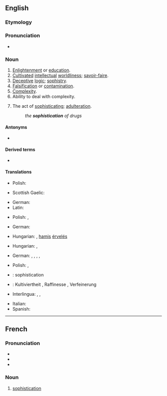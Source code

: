 ==English==

===Etymology===
{{suffix|en|sophisticate|ion}}

===Pronunciation===
* {{IPA|en|/səˌfɪs.tɪˈkeɪ.ʃən/}}

===Noun===
{{en-noun|~}}

# [[enlightenment|Enlightenment]] or [[education]].
# [[cultivated|Cultivated]] [[intellectual]] [[worldliness]]; [[savoir-faire]].
# [[deceptive|Deceptive]] [[logic]]; [[sophistry]].
# [[falsification|Falsification]] or [[contamination]].
# [[complexity|Complexity]].
# Ability to deal with complexity.
# {{lb|en|archaic}} The act of [[sophisticate|sophisticating]]; [[adulteration]].
#: ''the '''sophistication''' of drugs''
#: {{rfquotek|en|Boyle}}

====Antonyms====
* {{sense|cultivated intellectual worldliness}} {{l|en|provincialism}}

====Derived terms====
* {{l|en|oversophistication}}

====Translations====
{{trans-top|enlightenment or education}}
* Polish: {{t|pl|zaawansowanie|n}}
{{trans-mid}}
* Scottish Gaelic: {{t|gd|ionnsachadh|m}} {{qualifier|education}}
{{trans-bottom}}

{{trans-top|cultivated intellectual worldliness; savoir-faire}}
* German: {{t|de|Kultiviertheit|f}}
* Latin: {{t|la|urbānitās|f}}
{{trans-mid}}
* Polish: {{t|pl|obycie|n}}, {{t|pl|wyrobienie|n}}
{{trans-bottom}}

{{trans-top|deceptive logic; sophistry}}
* German: {{t+|de|Raffinesse|f}}
{{trans-mid}}
* Hungarian: {{t+|hu|álokoskodás}}, [[hamis]] [[érvelés]]
{{trans-bottom}}

{{trans-top|falsification or contamination}}
* Hungarian: {{t|hu|meghamisítás}}, {{t+|hu|elferdítés}}
{{trans-mid}}
{{trans-bottom}}

{{trans-top|complexity}}
* German: {{t+|de|Raffinesse|f}}, {{t|de|Komplexheit|f}}, {{t|de|Ausgereiftheit|m}}, {{t|de|Sophistikation|f}}, {{t|de|Hochentwicklung|f}}
{{trans-mid}}
* Polish: {{t+|pl|finezja|f}}, {{t+|pl|wyrafinowanie|n}}
{{trans-bottom}}

{{checktrans-top}}
* {{ttbc|fr}}: sophistication {{g|f}}
* {{ttbc|de}}: Kultiviertheit {{g|f}}, Raffinesse {{g|f}}, Verfeinerung {{g|f}}
* Interlingua: {{t-check|ia|sophistication}}, {{t-check|ia|mundanitate}}, {{t-check|ia|saper viver}}
{{trans-mid}}
* Italian: {{t+check|it|sofisticazione}}
* Spanish: {{t-check|es|sofisticación}}
{{trans-bottom}}

----

==French==

===Pronunciation===
* {{fr-IPA}}
* {{audio|fr|Fr-Paris--sophistication.ogg|Audio (Paris)}}
* {{audio|fr|LL-Q150 (fra)-WikiLucas00-sophistication.wav|Audio}}

===Noun===
{{fr-noun|f}}

# [[#English|sophistication]]
